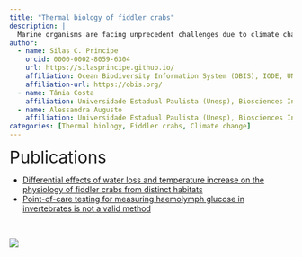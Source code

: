 ```yaml
---
title: "Thermal biology of fiddler crabs"
description: |
  Marine organisms are facing unprecedent challenges due to climate change. Understand how those changes, especially temperaure increase, will affect organisms is essential. In this project we used an intertidal organism, which is in the interface between land and ocean, to study the effects of temperature increase and dessication on the organismal physiology. We compared the effects in two fiddler crab species which inhabits distinct areas of the mangrove (one more exposed to desiccation stress and the other in shadowed areas). We are also employing new techiniques to understand how those organisms deal with thermal control.
author:
  - name: Silas C. Principe 
    orcid: 0000-0002-8059-6304
    url: https://silasprincipe.github.io/
    affiliation: Ocean Biodiversity Information System (OBIS), IODE, UNESCO
    affiliation-url: https://obis.org/ 
  - name: Tânia Costa
    affiliation: Universidade Estadual Paulista (Unesp), Biosciences Institute, São Paulo Coast campus
  - name: Alessandra Augusto
    affiliation: Universidade Estadual Paulista (Unesp), Biosciences Institute, São Paulo Coast campus
categories: [Thermal biology, Fiddler crabs, Climate change]
---
```


<span class="title-highlight" style="font-size: 30px;">Publications</span>

::: {.project-links}

- [Differential effects of water loss and temperature increase on the physiology of fiddler crabs from distinct habitats](../../publications/2018-04-01-thermal-fiddler-crabs/index.qmd)
- [Point-of-care testing for measuring haemolymph glucose in invertebrates is not a valid method](../../publications/2019-01-01-glucose/index.qmd)

:::


<br>

![](main_image.jpg)